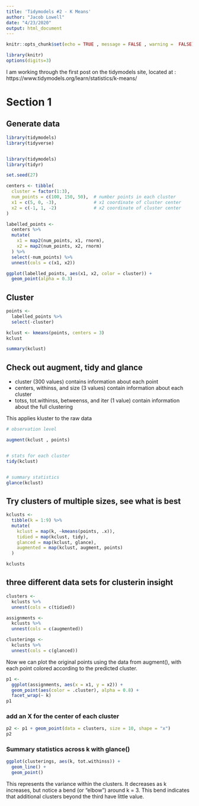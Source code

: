 ```yaml
---
title: 'Tidymodels #2 - K Means'
author: "Jacob Lowell"
date: "4/23/2020"
output: html_document
---
```



```r
knitr::opts_chunk$set(echo = TRUE , message = FALSE , warning =  FALSE)

library(knitr)
options(digits=3)

```

I am working through the first post on the tidymodels site, located at : https://www.tidymodels.org/learn/statistics/k-means/

# Section 1

## Generate data

```r
library(tidymodels)
library(tidyverse)


library(tidymodels)
library(tidyr)

set.seed(27)

centers <- tibble(
  cluster = factor(1:3), 
  num_points = c(100, 150, 50),  # number points in each cluster
  x1 = c(5, 0, -3),              # x1 coordinate of cluster center
  x2 = c(-1, 1, -2)              # x2 coordinate of cluster center
)

labelled_points <- 
  centers %>%
  mutate(
    x1 = map2(num_points, x1, rnorm),
    x2 = map2(num_points, x2, rnorm)
  ) %>% 
  select(-num_points) %>% 
  unnest(cols = c(x1, x2))

ggplot(labelled_points, aes(x1, x2, color = cluster)) +
  geom_point(alpha = 0.3)

```



## Cluster


```r
points <- 
  labelled_points %>% 
  select(-cluster)

kclust <- kmeans(points, centers = 3)
kclust

summary(kclust)


```


## Check out augment, tidy and glance

* cluster (300 values) contains information about each point
* centers, withinss, and size (3 values) contain information about each cluster
* totss, tot.withinss, betweenss, and iter (1 value) contain information about the full clustering


This applies kluster to the raw data

```r

# observation level

augment(kclust , points)


# stats for each cluster
tidy(kclust)


# summary statistics 
glance(kclust)

```


## Try clusters of multiple sizes, see what is best

```r
kclusts <- 
  tibble(k = 1:9) %>%
  mutate(
    kclust = map(k, ~kmeans(points, .x)),
    tidied = map(kclust, tidy),
    glanced = map(kclust, glance),
    augmented = map(kclust, augment, points)
  )

kclusts
```



##  three different data sets for clusterin insight

```r
clusters <- 
  kclusts %>%
  unnest(cols = c(tidied))

assignments <- 
  kclusts %>% 
  unnest(cols = c(augmented))

clusterings <- 
  kclusts %>%
  unnest(cols = c(glanced))
```






Now we can plot the original points using the data from augment(), with each point colored according to the predicted cluster.
```r


p1 <- 
  ggplot(assignments, aes(x = x1, y = x2)) +
  geom_point(aes(color = .cluster), alpha = 0.8) + 
  facet_wrap(~ k)
p1

```

### add an X for the center of each cluster

```r

p2 <- p1 + geom_point(data = clusters, size = 10, shape = "x")
p2
```




###  Summary statistics across k with glance()

```r
ggplot(clusterings, aes(k, tot.withinss)) +
  geom_line() +
  geom_point()

```

This represents the variance within the clusters. It decreases as k increases, but notice a bend (or “elbow”) around k = 3. This bend indicates that additional clusters beyond the third have little value.